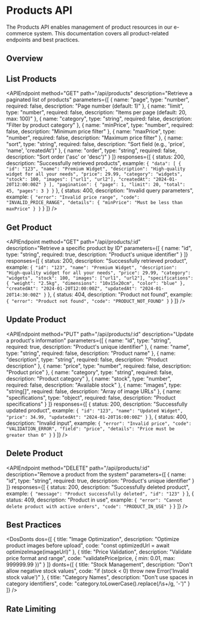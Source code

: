 
<Meta title="API-Documentation/Routes/Products" />

# Products API

The Products API enables management of product resources in our e-commerce system. This documentation covers all product-related endpoints and best practices.

## Overview

<Table 
    columns={[
        { key: "operation", header: "Operation" },
        { key: "endpoint", header: "Endpoint" },
        { key: "description", header: "Description" }
    ]}
    data={[
        { operation: "List Products", endpoint: "GET /api/products", description: "Retrieve a paginated list of products" },
        { operation: "Get Product", endpoint: "GET /api/products/:id", description: "Retrieve a specific product by ID" },
        { operation: "Update Product", endpoint: "PUT /api/products/:id", description: "Update a product's information" },
        { operation: "Delete Product", endpoint: "DELETE /api/products/:id", description: "Remove a product from the system" }
    ]}
/>

## List Products

<APIEndpoint
    method="GET"
    path="/api/products"
    description="Retrieve a paginated list of products"
    parameters={[
        {
            name: "page",
            type: "number",
            required: false,
            description: "Page number (default: 1)"
        },
        {
            name: "limit",
            type: "number",
            required: false,
            description: "Items per page (default: 20, max: 100)"
        },
        {
            name: "category",
            type: "string",
            required: false,
            description: "Filter by product category"
        },
        {
            name: "minPrice",
            type: "number",
            required: false,
            description: "Minimum price filter"
        },
        {
            name: "maxPrice",
            type: "number",
            required: false,
            description: "Maximum price filter"
        },
        {
            name: "sort",
            type: "string",
            required: false,
            description: "Sort field (e.g., 'price', 'name', 'createdAt')"
        },
        {
            name: "order",
            type: "string",
            required: false,
            description: "Sort order ('asc' or 'desc')"
        }
    ]}
    responses={[
        {
            status: 200,
            description: "Successfully retrieved products",
            example: `{
  "data": [
    {
      "id": "123",
      "name": "Premium Widget",
      "description": "High-quality widget for all your needs",
      "price": 29.99,
      "category": "widgets",
      "stock": 100,
      "images": ["url1", "url2"],
      "createdAt": "2024-01-20T12:00:00Z"
    }
  ],
  "pagination": {
    "page": 1,
    "limit": 20,
    "total": 45,
    "pages": 3
  }
}`
        },
        {
            status: 400,
            description: "Invalid query parameters",
            example: `{
  "error": "Invalid price range",
  "code": "INVALID_PRICE_RANGE",
  "details": {
    "minPrice": "Must be less than maxPrice"
  }
}`
        }
    ]}
/>

## Get Product

<APIEndpoint
    method="GET"
    path="/api/products/:id"
    description="Retrieve a specific product by ID"
    parameters={[
        {
            name: "id",
            type: "string",
            required: true,
            description: "Product's unique identifier"
        }
    ]}
    responses={[
        {
            status: 200,
            description: "Successfully retrieved product",
            example: `{
  "id": "123",
  "name": "Premium Widget",
  "description": "High-quality widget for all your needs",
  "price": 29.99,
  "category": "widgets",
  "stock": 100,
  "images": ["url1", "url2"],
  "specifications": {
    "weight": "2.5kg",
    "dimensions": "10x15x20cm",
    "color": "blue"
  },
  "createdAt": "2024-01-20T12:00:00Z",
  "updatedAt": "2024-01-20T14:30:00Z"
}`
        },
        {
            status: 404,
            description: "Product not found",
            example: `{
  "error": "Product not found",
  "code": "PRODUCT_NOT_FOUND"
}`
        }
    ]}
/>

## Update Product

<APIEndpoint
    method="PUT"
    path="/api/products/:id"
    description="Update a product's information"
    parameters={[
        {
            name: "id",
            type: "string",
            required: true,
            description: "Product's unique identifier"
        },
        {
            name: "name",
            type: "string",
            required: false,
            description: "Product name"
        },
        {
            name: "description",
            type: "string",
            required: false,
            description: "Product description"
        },
        {
            name: "price",
            type: "number",
            required: false,
            description: "Product price"
        },
        {
            name: "category",
            type: "string",
            required: false,
            description: "Product category"
        },
        {
            name: "stock",
            type: "number",
            required: false,
            description: "Available stock"
        },
        {
            name: "images",
            type: "string[]",
            required: false,
            description: "Array of image URLs"
        },
        {
            name: "specifications",
            type: "object",
            required: false,
            description: "Product specifications"
        }
    ]}
    responses={[
        {
            status: 200,
            description: "Successfully updated product",
            example: `{
  "id": "123",
  "name": "Updated Widget",
  "price": 34.99,
  "updatedAt": "2024-01-20T16:00:00Z"
}`
        },
        {
            status: 400,
            description: "Invalid input",
            example: `{
  "error": "Invalid price",
  "code": "VALIDATION_ERROR",
  "field": "price",
  "details": "Price must be greater than 0"
}`
        }
    ]}
/>

## Delete Product

<APIEndpoint
    method="DELETE"
    path="/api/products/:id"
    description="Remove a product from the system"
    parameters={[
        {
            name: "id",
            type: "string",
            required: true,
            description: "Product's unique identifier"
        }
    ]}
    responses={[
        {
            status: 200,
            description: "Successfully deleted product",
            example: `{
  "message": "Product successfully deleted",
  "id": "123"
}`
        },
        {
            status: 409,
            description: "Product in use",
            example: `{
  "error": "Cannot delete product with active orders",
  "code": "PRODUCT_IN_USE"
}`
        }
    ]}
/>

## Best Practices

<DosDonts 
    dos={[
        {
            title: "Image Optimization",
            description: "Optimize product images before upload",
            code: "const optimizedUrl = await optimizeImage(imageUrl)"
        },
        {
            title: "Price Validation",
            description: "Validate price format and range",
            code: "validatePrice(price, { min: 0.01, max: 999999.99 })"
        }
    ]}
    donts={[
        {
            title: "Stock Management",
            description: "Don't allow negative stock values",
            code: "if (stock < 0) throw new Error('Invalid stock value')"
        },
        {
            title: "Category Names",
            description: "Don't use spaces in category identifiers",
            code: "category.toLowerCase().replace(/\s+/g, '-')"
        }
    ]}
/>

## Rate Limiting

<Table 
    columns={[
        { key: "endpoint", header: "Endpoint" },
        { key: "limit", header: "Rate Limit" },
        { key: "window", header: "Time Window" }
    ]}
    data={[
        { endpoint: "GET /products", limit: "1000 requests", window: "1 minute" },
        { endpoint: "GET /products/:id", limit: "2000 requests", window: "1 minute" },
        { endpoint: "PUT /products/:id", limit: "100 requests", window: "1 minute" },
        { endpoint: "DELETE /products/:id", limit: "50 requests", window: "1 minute" }
    ]}
/> 